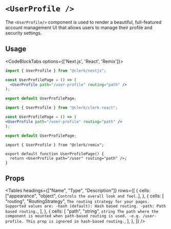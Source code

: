 
# `<UserProfile />`

<Images
  width={976}
  height={762}
  src="/images/ui-components/component-user_profile.svg"
  alt="UserProfile example"
/>

The `<UserProfile/>` component is used to render a beautiful, full-featured account management UI that allows users to manage their profile and security settings.

## Usage


<CodeBlockTabs options={['Next.js', 'React', 'Remix']}>
```jsx copy filename="/pages/user-profile/[[...index]].tsx"
import { UserProfile } from "@clerk/nextjs";

const UserProfilePage = () => (
  <UserProfile path="/user-profile" routing="path" />
);

export default UserProfilePage;
```
```jsx copy filename="/user-profile.tsx"
import { UserProfile } from "@clerk/clerk-react";

const UserProfilePage = () => (
<UserProfile path="/user-profile" routing="path" />
);

export default UserProfilePage;
```
```tsx filename="routes/user/$.tsx" copy
import { UserProfile } from "@clerk/remix";

export default function UserProfilePage() {
  return <UserProfile path="/user" routing="path" />;
}
```
</CodeBlockTabs>


## Props

<Tables
  headings={["Name", "Type", "Description"]}
  rows={[
    {
      cells: ["appearance", "object", `Controls the overall look and feel.`],
    },
    {
      cells: [
        "routing",
        "RoutingStrategy",
        `The routing strategy for your pages. Supported values are:
-hash (default): Hash based routing.
-path: Path based routing.`,
      ],
    },
    {
      cells: [
        "path",
        "string",
        `string
The path where the component is mounted when path-based routing is used.
-e.g. /user-profile. This prop is ignored in hash-based routing.`,
      ],
    },
  ]}
/>
